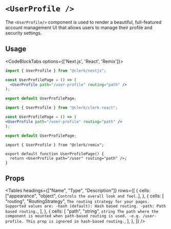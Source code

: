 
# `<UserProfile />`

<Images
  width={976}
  height={762}
  src="/images/ui-components/component-user_profile.svg"
  alt="UserProfile example"
/>

The `<UserProfile/>` component is used to render a beautiful, full-featured account management UI that allows users to manage their profile and security settings.

## Usage


<CodeBlockTabs options={['Next.js', 'React', 'Remix']}>
```jsx copy filename="/pages/user-profile/[[...index]].tsx"
import { UserProfile } from "@clerk/nextjs";

const UserProfilePage = () => (
  <UserProfile path="/user-profile" routing="path" />
);

export default UserProfilePage;
```
```jsx copy filename="/user-profile.tsx"
import { UserProfile } from "@clerk/clerk-react";

const UserProfilePage = () => (
<UserProfile path="/user-profile" routing="path" />
);

export default UserProfilePage;
```
```tsx filename="routes/user/$.tsx" copy
import { UserProfile } from "@clerk/remix";

export default function UserProfilePage() {
  return <UserProfile path="/user" routing="path" />;
}
```
</CodeBlockTabs>


## Props

<Tables
  headings={["Name", "Type", "Description"]}
  rows={[
    {
      cells: ["appearance", "object", `Controls the overall look and feel.`],
    },
    {
      cells: [
        "routing",
        "RoutingStrategy",
        `The routing strategy for your pages. Supported values are:
-hash (default): Hash based routing.
-path: Path based routing.`,
      ],
    },
    {
      cells: [
        "path",
        "string",
        `string
The path where the component is mounted when path-based routing is used.
-e.g. /user-profile. This prop is ignored in hash-based routing.`,
      ],
    },
  ]}
/>
